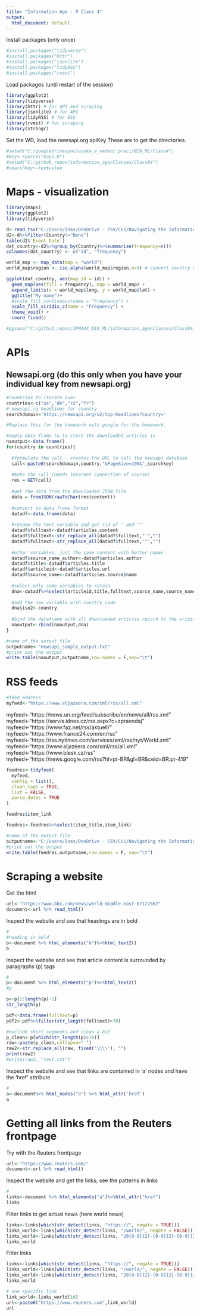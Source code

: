 ---
title: "Information Age - R Class 4"
output:
  html_document: default
---


Install packages (only once)
```{r}
#install.packages("tidyverse")
#install.packages("httr")
#install.packages("jsonlite")
#install.packages("tidyRSS")
#install.packages("rvest")
```


Load packages (until restart of the session)
```{r message=FALSE, warning=FALSE}
library(ggplot2)
library(tidyverse)
library(httr) # for API and scraping
library(jsonlite) # for API
library(tidyRSS) # for RSS
library(rvest) # for scraping
library(stringr)
```


Set the WD, load the newsapi.org apiKey
These are to get the directories. 
```{r}
#setwd("C:/googledrivesync/vyuka_a_vedeni_praci/NIA_ML/Class4")
#key<-source("keys.R")
#setwd("C:/github_repos/information_age/Classes/Class04")
#searchkey<-key$value
```



# Maps - visualization

```{r}
library(maps)
library(ggplot2)
library(tidyverse)
```



```{r}
d<-read_tsv("C:/Users/Ines/OneDrive - FSV/CU1/Navigating the Information Age/Information age class 4 scripts and data-20231023/Data/ngecEvents.20231002133358.Release642.DV.txt")
d2<-d%>%filter(Country!="None")
table(d2$`Event Date`)
dat_country<-d2%>%group_by(Country)%>%summarise(frequency=n())
colnames(dat_country) <- c("id", "frequency")

```

```{r}
world_map <- map_data(map = "world")
world_map$region <- iso.alpha(world_map$region,n=3) # convert country name to ISO code

ggplot(dat_country, aes(map_id = id)) +
  geom_map(aes(fill = frequency), map = world_map) +
  expand_limits(x = world_map$long, y = world_map$lat) +
  ggtitle("My name")+
  #scale_fill_continuous(name = "Frequency") +
  scale_fill_viridis_c(name = "Frequency") +
  theme_void() +
  coord_fixed()

```

```{r}
#ggsave("C:/github_repos/JPM444_NIA_ML/information_age/Classes/Class04/Visuals/polecat_event_intensity_230925_231001.png")

```



# APIs


## Newsapi.org (do this only when you have your individual key from newsapi.org)
```{r}
#countries to iterate over
countries<-c("us","de","cz","fr")
# newsapi.rg headlines for country
searchdomain='https://newsapi.org/v2/top-headlines?country='

#Replace this for the homework with google for the homework. 
```


```{r}
#empty data frame to to store the downloaded articles in
naoutput<-data.frame()
for(country in countries){
  
  #formulate the call - creates the URL to call the newsapi database
  call<-paste0(searchdomain,country,"&PageSize=100&",searchkey)
  
  #make the call (needs internet connection of course)
  res = GET(call)
  
  #get the data from the downloaded JSON file
  data = fromJSON(rawToChar(res$content))
  
  #convert to data frame format
  datadf<-data.frame(data)
  
  #rename the text variable and get rid of ' and ""
  datadf$fulltext<-datadf$articles.content
  datadf$fulltext<-str_replace_all(datadf$fulltext,"'","")
  datadf$fulltext<-str_replace_all(datadf$fulltext,'"',"")
  
  #other variables, just the same content with better names
  datadf$source_name_author<-datadf$articles.author
  datadf$title<-datadf$articles.title
  datadf$articleid<-datadf$articles.url
  datadf$source_name<-datadf$articles.source$name
  
  #select only some variables to retain
  dna<-datadf%>%select(articleid,title,fulltext,source_name,source_name_author,)
  
  #add the new variable with country code
  dna$iso2<-country
  
  #bind the dataframe with all downloaded articles record to the originally empty dataframe (it wil grow with each country)
  naoutput<-rbind(naoutput,dna)
}
```


```{r}
#name of the output file
outputname<-"newsapi_sample_output.txt"
#print out the output
write.table(naoutput,outputname,row.names = F,sep="\t")
```

  
  
# RSS feeds

```{r}
#feed address
myfeed<-"https://www.aljazeera.com/xml/rss/all.xml"
```

myfeed<-"https://news.un.org/feed/subscribe/en/news/all/rss.xml"
myfeed<-"https://servis.idnes.cz/rss.aspx?c=zpravodaj"
myfeed<-"https://www.faz.net/rss/aktuell/" 
myfeed<-"https://www.france24.com/en/rss"
myfeed<-"https://rss.nytimes.com/services/xml/rss/nyt/World.xml"
myfeed<-"https://www.aljazeera.com/xml/rss/all.xml"
myfeed<-"https://www.blesk.cz/rss"
myfeed<-"https://news.google.com/rss?hl=pt-BR&gl=BR&ceid=BR:pt-419"


```{r}
feedres<-tidyfeed(
  myfeed,
  config = list(),
  clean_tags = TRUE,
  list = FALSE,
  parse_dates = TRUE
)
```

```{r}
feedres$item_link
```

```{r}
feedres<-feedres%>%select(item_title,item_link)
```



```{r}
#name of the output file
outputname<-"C:/Users/Ines/OneDrive - FSV/CU1/Navigating the Information Age/Information age class 4 scripts and data-20231023/Data/rssfeed_AJ.txt"
#print out the output
write.table(feedres,outputname,row.names = F, sep="\t")
```



# Scraping a website

Get the html
```{r}
url<-"https://www.bbc.com/news/world-middle-east-67127567"
document<-url %>% read_html()
```


Inspect the website and see that headings are in bold
```{r}
#
#heading in bold
b<-document %>% html_elements("b")%>%html_text2()
b
```

Inspect the website and see that article content is surrounded by paragraphs (p) tags
```{r}
#
p<-document %>% html_elements("p")%>%html_text2()
#p
```


```{r}
p<-p[1:length(p)-1]
str_length(p)
```

```{r}
pdf<-data.frame(fulltext=p)
pdf2<-pdf%>%filter(str_length(fulltext)>70)
```

```{r}
#exclude short segments and clean a bit
p_clean<-p[which(str_length(p)>70)]
raw<-paste(p_clean,collapse=" ")
raw2<-str_replace_all(raw, fixed('\\\\'), "")
print(raw2)
#write(raw2, "test.txt")
```


Inspect the website and see that links are contained in 'a' nodes and have the 'href' attribute
```{r}
#
a<-document%>% html_nodes("a") %>% html_attr('href')
a
```

# Getting all links from the Reuters frontpage

Try with the Reuters frontpage
```{r}
url<-"https://www.reuters.com/"
document<-url %>% read_html()
```


Inspect the website and get the links; see the patterns in links
```{r}
#
links<-document %>% html_elements("a")%>%html_attr("href")
links
```


Filter links to get actual news (here world news)
```{r}
links<-links[which(str_detect(links, "https://", negate = TRUE))]
links_world<-links[which(str_detect(links, "/world/", negate = FALSE))]
links_world<-links[which(str_detect(links, "20[0-9]{2}-[0-9]{2}-[0-9]{2}/", negate = FALSE))]
links_world
```

Filter links
```{r}
links<-links[which(str_detect(links, "https://", negate = TRUE))]
links_world<-links[which(str_detect(links, "/world/", negate = FALSE))]
links_world<-links[which(str_detect(links, "20[0-9]{2}-[0-9]{2}-[0-9]{2}/", negate = FALSE))]
links_world
```


```{r}
# one specific link
link_world<-links_world[10]
url<-paste0("https://www.reuters.com",link_world)
url
```





